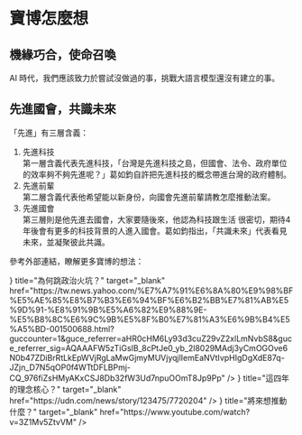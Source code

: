 
# 寶博怎麼想

## 機緣巧合，使命召喚

AI 時代，我們應該致力於嘗試沒做過的事，挑戰大語言模型還沒有建立的事。

## 先進國會，共識未來

「先進」有三層含義：

1. 先進科技  
   第一層含義代表先進科技，「台灣是先進科技之島，但國會、法令、政府單位的效率夠不夠先進呢？」葛如鈞自許把先進科技的概念帶進台灣的政府體制。
1. 先進前輩  
   第二層含義代表他希望能以新身份，向國會先進前輩請教怎麼推動法案。
1. 先進國會  
   第三層則是他先進去國會，大家要隨後來，他認為科技跟生活 很密切，期待4年後會有更多的科技背景的人進入國會。葛如鈞指出，「共識未來」代表看見未來，並凝聚彼此共識。

參考外部連結，瞭解更多寶博的想法：

<Cards>
  <Card
    icon={<ExternalLink />}
    title="為何跳政治火坑？"
    target="_blank"
    href="https://tw.news.yahoo.com/%E7%A7%91%E6%8A%80%E9%98%BF%E5%AE%85%E8%B7%B3%E6%94%BF%E6%B2%BB%E7%81%AB%E5%9D%91-%E8%91%9B%E5%A6%82%E9%88%9E-%E5%B8%8C%E6%9C%9B%E5%8F%B0%E7%81%A3%E6%9B%B4%E5%A5%BD-001500688.html?guccounter=1&guce_referrer=aHR0cHM6Ly93d3cuZ29vZ2xlLmNvbS8&guce_referrer_sig=AQAAAFW5zTiGsIB_8cPtJe0_yb_2l8029MAdj3yCmOGOve6N0b47ZDiBrRtLkEpWVjRgLaMwGjmyMUVjyqjlIemEaNVtIvpHIgDgXdE87q-JZjn_D7N5qOP0f4WTtDFLBPmj-CQ_976fiZsHMyAKxCSJ8Db32fW3Ud7npuOOmT8Jp9Pp"
  />
  <Card
    icon={<ExternalLink />}
    title="這四年的理念核心？"
    target="_blank"
    href="https://udn.com/news/story/123475/7720204"
  />
  <Card
    icon={<ExternalLink />}
    title="將來想推動什麼？"
    target="_blank"
    href="https://www.youtube.com/watch?v=3Z1Mv5ZtvVM"
  />
</Cards>
